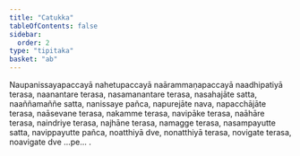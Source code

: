 ```yaml
---
title: "Catukka"
tableOfContents: false
sidebar:
  order: 2
type: "tipitaka"
basket: "ab"
---
```



<DynamicBreadcrumb />

<Paragraph number="1209">
Naupanissayapaccayā nahetupaccayā naārammaṇapaccayā naadhipatiyā terasa, naanantare terasa, nasamanantare terasa, nasahajāte satta, naaññamaññe satta, nanissaye pañca, napurejāte nava, napacchājāte terasa, naāsevane terasa, nakamme terasa, navipāke terasa, naāhāre terasa, naindriye terasa, najhāne terasa, namagge terasa, nasampayutte satta, navippayutte pañca, noatthiyā dve, nonatthiyā terasa, novigate terasa, noavigate dve …pe… .
</Paragraph>